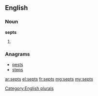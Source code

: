 ==English==

===Noun===
'''septs'''

# {{plural of|[[sept]]}}

===Anagrams===
* [[pests#English|pests]]
* [[steps#English|steps]]

[[Category:English plurals]]

[[ar:septs]]
[[el:septs]]
[[fr:septs]]
[[mg:septs]]
[[my:septs]]
